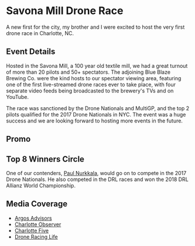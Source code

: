 # Savona Mill Drone Race

A new first for the city, my brother and I were excited to host the very first drone race in Charlotte, NC.

## Event Details
Hosted in the Savona Mill, a 100 year old textile mill, we had a great turnout of more than 20 pilots and 50+ spectators.
The adjoining Blue Blaze Brewing Co. were the kind hosts to our spectator viewing area, featuring one of the first live-streamed drone races ever to take place, with four separate video feeds being broadcasted to the brewery's TVs and on YouTube.

The race was sanctioned by the Drone Nationals and MultiGP, and the top 2 pilots qualified for the 2017 Drone Nationals in NYC.
The event was a huge success and we are looking forward to hosting more events in the future.

## Promo

<YouTube youTubeId="dNPdy9gETjA" />

## Top 8 Winners Circle

One of our contenders, [Paul Nurkkala](https://www.youtube.com/channel/UCPCP6KaBb-L6z2XhV5l0L2g), would go on to compete in the 2017 Drone Nationals.
He also competed in the DRL races and won the 2018 DRL Allianz World Championship.

<Instagram instagramId="BIRLlfhDCAX" />

## Media Coverage

- [Argos Advisors](http://argosadvisors.com/featured/flymore-drone-race-hosted-at-savona-mill/)
- [Charlotte Observer](https://www.charlotteobserver.com/news/local/article91479782.html)
- [Charlotte Five](https://www.charlotteobserver.com/charlottefive/c5-people/article236183613.html)
- [Drone Racing Life](https://racing.dronelife.com/2016/07/03/meet-brothers-morrow-drone-racing-promoters-extraordinaire/)
